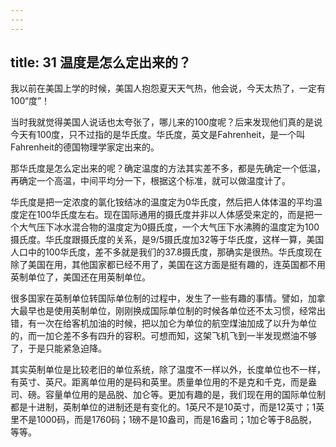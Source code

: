 ```yaml
---
---
---
```

title: 31 温度是怎么定出来的？
---




我以前在美国上学的时候，美国人抱怨夏天天气热，他会说，今天太热了，一定有100“度”！

当时我就觉得美国人说话也太夸张了，哪儿来的100度呢？后来发现他们真的是说今天有100度，只不过指的是华氏度。华氏度，英文是Fahrenheit，是一个叫Fahrenheit的德国物理学家定出来的。

那华氏度是怎么定出来的呢？确定温度的方法其实差不多，都是先确定一个低温，再确定一个高温，中间平均分一下，根据这个标准，就可以做温度计了。

华氏度是把一定浓度的氯化铵结冰的温度定为0华氏度，然后把人体体温的平均温度定在100华氏度左右。现在国际通用的摄氏度并非以人体感受来定的，而是把一个大气压下冰水混合物的温度定为0摄氏度，一个大气压下水沸腾的温度定为100摄氏度。华氏度跟摄氏度的关系，是9/5摄氏度加32等于华氏度，这样一算，美国人口中的100华氏度，差不多就是我们的37.8摄氏度，那确实是很热。华氏度现在除了美国在用，其他国家都已经不用了，美国在这方面是挺有趣的，连英国都不用英制单位了，美国还在用英制单位。

很多国家在英制单位转国际单位制的过程中，发生了一些有趣的事情。譬如，加拿大最早也是使用英制单位，刚刚换成国际单位制的时候各单位还不太习惯，经常出错，有一次在给客机加油的时候，把以加仑为单位的航空煤油加成了以升为单位的，而一加仑差不多有四升的容积。可想而知，这架飞机飞到一半发现燃油不够了，于是只能紧急迫降。

其实英制单位是比较老旧的单位系统，除了温度不一样以外，长度单位也不一样，有英寸、英尺。距离单位用的是码和英里。质量单位用的不是克和千克，而是盎司、磅。容量单位用的是品脱、加仑等。更加有趣的是，我们现在用的国际单位制都是十进制，英制单位的进制还是有变化的。1英尺不是10英寸，而是12英寸；1英里不是1000码，而是1760码；1磅不是10盎司，而是16盎司；1加仑等于8品脱，等等。